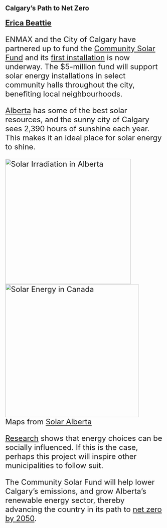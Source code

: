 ## Calgary's Path to Net Zero
#### <font size="+2"> [Erica Beattie](https://www.linkedin.com/in/erica-beattie-594b471a1/)

ENMAX and the City of Calgary have partnered up to fund the [Community Solar Fund](https://www.enmax.com/news-events/news/enmax-launches-community-solar-fund-to-benefit-calgary-communities#:~:text=Through%20the%20ENMAX%20Community%20Solar,between%2020%20to%2025%20years.) and its [first installation](https://www.linkedin.com/posts/enmax_the-first-of-dozens-of-solar-energy-installations-activity-6930613834860695552-jEHF?utm_source=linkedin_share&utm_medium=member_desktop_web) is now underway. The $5-million fund will support solar energy installations in select community halls throughout the city, benefiting local neighbourhoods. 

[Alberta](https://www.cbc.ca/news/canada/calgary/alberta-solar-energy-pandemic-installation-1.6017305) has some of the best solar resources, and the sunny city of Calgary sees 2,390 hours of sunshine each year. This makes it an ideal place for solar energy to shine. 

![Solar Irradiation in Alberta](https://solaralberta.ca/wp-content/uploads/2020/11/Allberta-Insolation.png){height=400}
![Solar Energy in Canada](https://solaralberta.ca/wp-content/uploads/2020/11/Canada-Irradiation-600x540.png){height=425}<br>Maps from [Solar Alberta](https://solaralberta.ca)

[Research](https://www.nature.com/articles/s41560-019-0541-9.epdf?author_access_token=w4oTbnp8WUX_v9XxPtWZG9RgN0jAjWel9jnR3ZoTv0MqG1JqShy5PRmN4ceQGGIHPvQVXZbV_JeQEcKuSxQioZ8QxRD_x0CGROAtu_181ZXOpIpYyvgcirrdBVjSV8knFjoeo7AvlaF6QzIPw92y8Q%3D%3D) shows that energy choices can be socially influenced. If this is the case, perhaps this project will inspire other municipalities to follow suit. 

The Community Solar Fund will help lower Calgary's emissions, and grow Alberta's renewable energy sector, thereby advancing the country in its path to [net zero by 2050](https://www.iea.org/reports/net-zero-by-2050).

